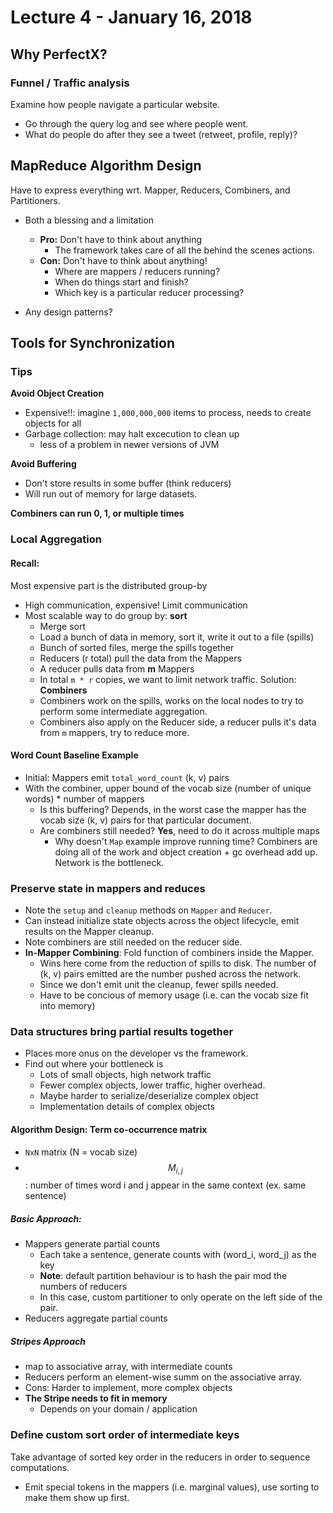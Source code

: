 # Lecture 4 - January 16, 2018

## Why PerfectX?

### Funnel / Traffic analysis
Examine how people navigate a particular website.
- Go through the query log and see where people went.
- What do people do after they see a tweet (retweet, profile, reply)?

## MapReduce Algorithm Design
Have to express everything wrt. Mapper, Reducers, Combiners, and Partitioners.
- Both a blessing and a limitation
  - **Pro:** Don't have to think about anything
    - The framework takes care of all the behind the scenes actions.
  - **Con:** Don't have to think about anything!
    - Where are mappers / reducers running?
    - When do things start and finish?
    - Which key is a particular reducer processing?

- Any design patterns?

## Tools for Synchronization

### Tips

**Avoid Object Creation**
- Expensive!!: imagine `1,000,000,000` items to process, needs to create objects for all
- Garbage collection: may halt excecution to clean up
  - less of a problem in newer versions of JVM

**Avoid Buffering**
- Don't store results in some buffer (think reducers)
- Will run out of memory for large datasets.

**Combiners can run 0, 1, or multiple times**

### Local Aggregation

#### Recall:
Most expensive part is the distributed group-by

- High communication, expensive! Limit communication
- Most scalable way to do group by: **sort**
  - Merge sort
  - Load a bunch of data in memory, sort it, write it out to a file (spills)
  - Bunch of sorted files, merge the spills together
  - Reducers (r total) pull the data from the Mappers
  - A reducer pulls data from **m** Mappers
  - In total `m * r` copies, we want to limit network traffic. Solution: **Combiners**
  - Combiners work on the spills, works on the local nodes to try to perform some intermediate aggregation.
  - Combiners also apply on the Reducer side, a reducer pulls it's data from `m` mappers, try to reduce more.

#### Word Count Baseline Example
- Initial: Mappers emit `total_word_count` (k, v) pairs
- With the combiner, upper bound of the vocab size (number of unique words) * number of mappers
  - Is this buffering? Depends, in the worst case the mapper has the vocab size (k, v) pairs for that particular document.
  - Are combiners still needed? **Yes**, need to do it across multiple maps
    - Why doesn't `Map` example improve running time? Combiners are doing all of the work and object creation + gc overhead add up. Network is the bottleneck.

### Preserve state in mappers and reduces
- Note the `setup` and `cleanup` methods on `Mapper` and `Reducer`.
- Can instead initialize state objects across the object lifecycle, emit results on the Mapper cleanup.
- Note combiners are still needed on the reducer side.
- **In-Mapper Combining**: Fold function of combiners inside the Mapper.
  - Wins here come from the reduction of spills to disk. The number of (k, v) pairs emitted are the number pushed across the network.
  - Since we don't emit unit the cleanup, fewer spills needed.
  - Have to be concious of memory usage (i.e. can the vocab size fit into memory)

### Data structures bring partial results together
- Places more onus on the developer vs the framework.
- Find out where your bottleneck is
  - Lots of small objects, high network traffic
  - Fewer complex objects, lower traffic, higher overhead.
  - Maybe harder to serialize/deserialize complex object
  - Implementation details of complex objects

#### Algorithm Design: Term co-occurrence matrix
- `NxN` matrix (N = vocab size)
- $$M_{i,j}$$: number of times word i and j appear in the same context (ex. same sentence)

##### Basic Approach:
- Mappers generate partial counts
  - Each take a sentence, generate counts with (word_i, word_j) as the key
  - **Note**: default partition behaviour is to hash the pair mod the numbers of reducers
  - In this case, custom partitioner to only operate on the left side of the pair.
- Reducers aggregate partial counts

##### Stripes Approach
- map to associative array, with intermediate counts
- Reducers perform an element-wise summ on the associative array.
- Cons: Harder to implement, more complex objects
- **The Stripe needs to fit in memory**
  - Depends on your domain / application

### Define custom sort order of intermediate keys
Take advantage of sorted key order in the reducers in order to sequence computations.
- Emit special tokens in the mappers (i.e. marginal values), use sorting to make them show up first.

